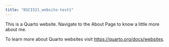 ```yaml
---
title: "DSCI521_website-test1"
---
```


This is a Quarto website. Navigate to the About Page to know a little more about me.

To learn more about Quarto websites visit <https://quarto.org/docs/websites>.
